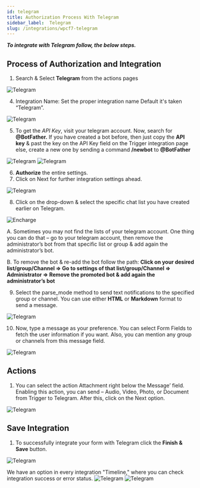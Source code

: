```yaml
---
id: telegram
title: Authorization Process With Telegram
sidebar_label:  Telegram
slug: /integrations/wpcf7-telegram
---
```



***To integrate with Telegram follow, the below steps.***


## Process of Authorization and Integration
1.	Search & Select **Telegram** from the actions pages
 <Image src="actions/telegram/_select-telegram" alt="Telegram" w="1020" h="350" />
 
4.	Integration Name: Set the proper integration name Default it's taken “Telegram”.
 <Image src="actions/telegram/_integration-name" alt="Telegram" w="1020" h="350" />

5. To get the *API Key*, visit your telegram account. Now, search for **@BotFather.** If you have created a bot before, then just copy the **API key** & past the key on the API Key field on the Trigger integration page else, create a new one by sending a command **/newbot** to **@BotFather**
 <Image src="actions/telegram/_bot-api" alt="Telegram" w="1020" h="350" />
 <Image src="actions/telegram/_paste-bot-api-key" alt="Telegram" w="1020" h="350" />


6.	**Authorize** the entire settings.
7.	Click on Next for further integration settings ahead.
 <Image src="actions/telegram/_authorize" alt="Telegram" w="1020" h="350" />

 
8.	Click on the drop-down & select the specific chat list you have created earlier on Telegram.
 <Image src="actions/telegram/_select-chat-list" alt="Encharge" w="1020" h="300" />

 A. Sometimes you may not find the lists of your telegram account. One thing you can do that – go to your telegram account, then remove the administrator’s bot from that specific list or group & add again the administrator’s bot.
    
 B. To remove the bot & re-add the bot follow the path: **Click on your desired list/group/Channel => Go to settings of that list/group/Channel => Administrator => Remove the promoted bot & add again the administrator’s bot**


9.	Select the parse_mode method to send text notifications to the specified group or channel. You can use either **HTML** or **Markdown** format to send a message.
 <Image src="actions/telegram/_create-massage" alt="Telegram" w="1020" h="350" />

10. Now, type a message as your preference. You can select Form Fields to fetch the user information if you want. Also, you can mention any group or channels from this message field.
 <Image src="actions/telegram/_create-massage2" alt="Telegram" w="1020" h="350" />

## Actions
1.	You can select the action Attachment right below the Message’ field. Enabling this action, you can send – Audio, Video, Photo, or Document from Trigger to Telegram. After this, click on the Next option.
 <Image src="actions/telegram/_attachment-actions" alt="Telegram" w="1020" h="350" />

## Save Integration
1.	To successfully integrate your form with Telegram click the **Finish & Save** button.
 <Image src="actions/telegram/_finish-and-save" alt="Telegram" w="1020" h="350" />

  We have an option in every integration "Timeline," where you can check integration success or error status.
   <Image src="actions/telegram/_integrations-dashbord" alt="Telegram" w="1020" h="350" />
   <Image src="actions/telegram/_timeline" alt="Telegram" w="1020" h="350" />
